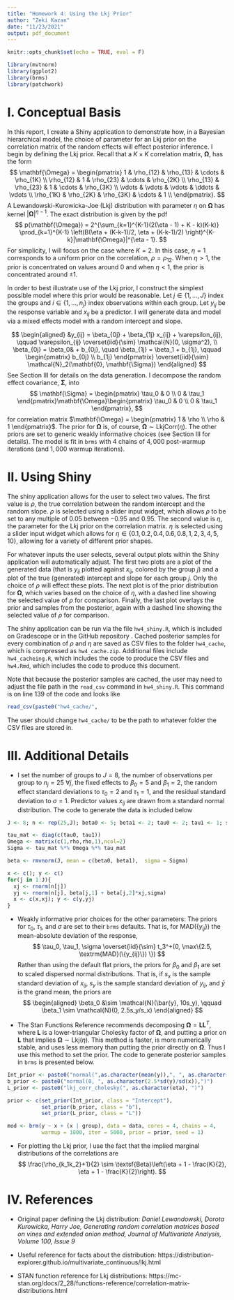 ```yaml
---
title: "Homework 4: Using the Lkj Prior"
author: "Zeki Kazan"
date: "11/23/2021"
output: pdf_document
---
```


```r
knitr::opts_chunk$set(echo = TRUE, eval = F)

library(mvtnorm)
library(ggplot2)
library(brms)
library(patchwork)
```

# I. Conceptual Basis

In this report, I create a Shiny application to demonstrate how, in a Bayesian hierarchical model, the choice of parameter for an Lkj prior on the correlation matrix of the random effects will effect posterior inference. I begin by defining the Lkj prior. Recall that a $K \times K$ correlation matrix, $\mathbf{\Omega}$, has the form
$$
  \mathbf{\Omega} = \begin{pmatrix}
    1 & \rho_{12} & \rho_{13} & \cdots & \rho_{1K} \\
    \rho_{12} & 1 & \rho_{23} & \cdots & \rho_{2K} \\
    \rho_{13} & \rho_{23} & 1 & \cdots & \rho_{3K} \\
    \vdots & \vdots & \vdots & \ddots & \vdots \\
    \rho_{1K} & \rho_{2K} & \rho_{3K} & \cdots & 1 \\
  \end{pmatrix}.
$$
A Lewandowski-Kurowicka-Joe (Lkj) distribution with parameter $\eta$ on $\mathbf{\Omega}$ has kernel $|\mathbf{\Omega}|^{\eta - 1}$. The exact distribution is given by the pdf
$$
p(\mathbf{\Omega}) = 2^{\sum_{k=1}^{K-1}(2(\eta - 1) + K - k)(K-k)} \prod_{k=1}^{K-1} \left(B(\eta + (K-k-1)/2, \eta + (K-k-1)/2) \right)^{K-k}|\mathbf{\Omega}|^{\eta - 1}.
$$
For simplicity, I will focus on the case where $K = 2$. In this case, $\eta = 1$ corresponds to a uniform prior on the correlation, $\rho = \rho_{12}$. When $\eta > 1$, the prior is concentrated on values around 0 and when $\eta < 1$, the prior is concentrated around $\pm 1$.


In order to best illustrate use of the Lkj prior, I construct the simplest possible model where this prior would be reasonable. Let $j \in \{1, \ldots, J\}$ index the groups and $i \in \{1, \ldots, n_j\}$ index observations within each group. Let $y_{ij}$ be the response variable and $x_{ij}$ be a predictor. I will generate data and model via a mixed effects model with a random intercept and slope.

$$
\begin{aligned}
  &y_{ij} = \beta_{0j} + \beta_{1j} x_{ij} + \varepsilon_{ij}, \qquad \varepsilon_{ij} \overset{iid}{\sim} \mathcal{N}(0, \sigma^2), \\
  \beta_{0j} = \beta_0& + b_{0j}, \quad \beta_{1j} = \beta_1 + b_{1j}, \qquad
 \begin{pmatrix} b_{0j} \\ b_{1j} \end{pmatrix} \overset{iid}{\sim} \mathcal{N}_2(\mathbf{0}, \mathbf{\Sigma})
\end{aligned}
$$
See Section III for details on the data generation. I decompose the random effect covariance, $\mathbf{\Sigma}$, into
$$
\mathbf{\Sigma} = \begin{pmatrix} \tau_0 & 0 \\ 0 & \tau_1 \end{pmatrix}\mathbf{\Omega}\begin{pmatrix} \tau_0 & 0 \\ 0 & \tau_1 \end{pmatrix},
$$
for correlation matrix $\mathbf{\Omega} = \begin{pmatrix} 1 & \rho \\ \rho & 1 \end{pmatrix}$. The prior for $\mathbf{\Omega}$ is, of course, $\mathbf{\Omega} \sim \textsf{LkjCorr}(\eta)$. The other priors are set to generic weakly informative choices (see Section III for details). The model is fit in `brms` with 4 chains of $4{,}000$ post-warmup iterations (and $1{,}000$ warmup iterations).

# II. Using Shiny

The shiny application allows for the user to select two values. The first value is $\rho$, the true correlation between the random intercept and the random slope. $\rho$ is selected using a slider input widget, which allows $\rho$ to be set to any multiple of $0.05$ between $-0.95$ and $0.95$. The second value is $\eta$, the parameter for the Lkj prior on the correlation matrix. $\eta$ is selected using a slider input widget which allows for $\eta \in \{0.1, 0.2, 0.4, 0.6, 0.8, 1, 2, 3, 4,5, 10\}$, allowing for a variety of different prior shapes.

For whatever inputs the user selects, several output plots within the Shiny application will automatically adjust. The first two plots are a plot of the generated data (that is $y_{ij}$ plotted against $x_{ij}$, colored by the group $j$) and a plot of the true (generated) intercept and slope for each group $j$. Only the choice of $\rho$ will effect these plots. The next plot is of the prior distribution for $\mathbf{\Omega}$, which varies based on the choice of $\eta$, with a dashed line showing the selected value of $\rho$ for comparison. Finally, the last plot overlays the prior and samples from the posterior, again with a dashed line showing the selected value of $\rho$ for comparison.

The shiny application can be run via the file `hw4_shiny.R`, which is included on Gradescope or in the GitHub repository \url{https://github.com/zekicankazan/STA-610-hw4}. Cached posterior samples for every combination of $\rho$ and $\eta$ are saved as CSV files to the folder `hw4_cache`, which is compressed as `hw4_cache.zip`. Additional files include `hw4_cacheing.R`, which includes the code to produce the CSV files and `hw4.Rmd`, which includes the code to produce this document.

Note that because the posterior samples are cached, the user may need to adjust the file path in the `read_csv` command in `hw4_shiny.R`. This command is on line 139 of the code and looks like 
```r
read_csv(paste0("hw4_cache/",
```
The user should change `hw4_cache/` to be the path to whatever folder the CSV files are stored in.


# III. Additional Details

* I set the number of groups to $J = 8$, the number of observations per group to $n_j = 25 ~\forall j$, the fixed effects to $\beta_0 = 5$ and $\beta_1 = 2$, the random effect standard deviations to $\tau_0 = 2$ and $\tau_1 = 1$, and the residual standard deviation to $\sigma = 1$. Predictor values $x_{ij}$ are drawn from a standard normal distribution. The code to generate the data is included below

```r
J <- 8; n <- rep(25,J); beta0 <- 5; beta1 <- 2; tau0 <- 2; tau1 <- 1; sigma <- 1

tau_mat <- diag(c(tau0, tau1))
Omega <- matrix(c(1,rho,rho,1),ncol=2)
Sigma <- tau_mat %*% Omega %*% tau_mat

beta <- rmvnorm(J, mean = c(beta0, beta1),  sigma = Sigma)

x <- c(); y <- c()
for(j in 1:J){
  xj <- rnorm(n[j])
  yj <- rnorm(n[j], beta[j,1] + beta[j,2]*xj,sigma)
  x <- c(x,xj); y <- c(y,yj)
}
```

* Weakly informative prior choices for the other parameters: The priors for $\tau_0$, $\tau_1$, and $\sigma$ are set to their `brms` defaults. That is, for $\textrm{MAD}(\{y_{ij}\})$ the mean-absolute deviation of the response,
$$
\tau_0, \tau_1, \sigma \overset{iid}{\sim} t_3^+(0, \max\{2.5, \textrm{MAD}(\{y_{ij}\}) \})
$$
Rather than using the default flat priors, the priors for $\beta_0$ and $\beta_1$ are set to scaled dispersed normal distributions. That is, if $s_x$ is the sample standard deviation of $x_{ij}$, $s_y$ is the sample standard deviation of $y_{ij}$, and $\bar{y}$ is the grand mean, the priors are
$$
\begin{aligned}
  \beta_0 &\sim \mathcal{N}(\bar{y}, 10s_y), \qquad \beta_1 \sim \mathcal{N}(0, 2.5s_y/s_x)
\end{aligned}
$$

* The Stan Functions Reference recommends decomposing $\mathbf{\Omega} = \mathbf{LL}^T$, where $\mathbf{L}$ is a lower-triangular Cholesky factor of $\mathbf{\Omega}$, and putting a prior on $\mathbf{L}$ that implies $\mathbf{\Omega} \sim \textsf{Lkj}(\eta)$. This method is faster, is more numerically stable, and uses less memory than putting the prior directly on $\mathbf{\Omega}$. Thus I use this method to set the prior. The code to generate posterior samples in `brms` is presented below.

```r
Int_prior <- paste0("normal(",as.character(mean(y)),", ", as.character(10*sd(y)),")")
b_prior <- paste0("normal(0, ", as.character(2.5*sd(y)/sd(x)),")")
L_prior <- paste0("lkj_corr_cholesky(", as.character(eta), ")")

prior <- c(set_prior(Int_prior, class = "Intercept"),
           set_prior(b_prior, class = "b"),
           set_prior(L_prior, class = "L"))

mod <- brm(y ~ x + (x | group), data = data, cores = 4, chains = 4, 
           warmup = 1000, iter = 5000, prior = prior, seed = 1)
```

* For plotting the Lkj prior, I use the fact that the implied marginal distributions of the correlations are 
$$
\frac{\rho_{k_1k_2}+1}{2} \sim \textsf{Beta}\left(\eta + 1 - \frac{K}{2}, \eta + 1 - \frac{K}{2}\right).
$$


# IV. References

* Original paper defining the Lkj distribution: *Daniel Lewandowski, Dorota Kurowicka, Harry Joe,
Generating random correlation matrices based on vines and extended onion method,
Journal of Multivariate Analysis,
Volume 100, Issue 9*

* Useful reference for facts about the distribution: https://distribution-explorer.github.io/multivariate_continuous/lkj.html

* STAN function reference for Lkj distributions: https://mc-stan.org/docs/2_28/functions-reference/correlation-matrix-distributions.html

